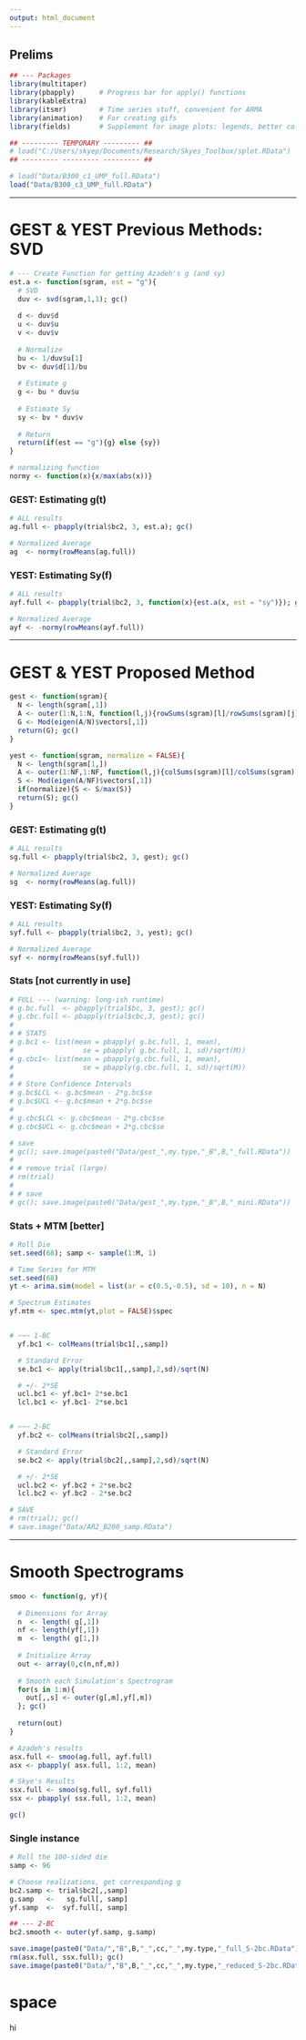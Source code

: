 ```yaml
---
output: html_document
---
```



## Prelims

```r
## --- Packages 
library(multitaper)   
library(pbapply)      # Progress bar for apply() functions
library(kableExtra)   
library(itsmr)        # Time series stuff, convenient for ARMA
library(animation)    # For creating gifs
library(fields)       # Supplement for image plots: legends, better colour

## --------- TEMPORARY --------- ##
# load("C:/Users/skyep/Documents/Research/Skyes_Toolbox/splot.RData")
## --------- --------- --------- ##
```

```r
# load("Data/B300_c1_UMP_full.RData")
load("Data/B300_c3_UMP_full.RData")
```

---

# GEST \& YEST Previous Methods: SVD

```r
# --- Create Function for getting Azadeh's g (and sy)
est.a <- function(sgram, est = "g"){
  # SVD
  duv <- svd(sgram,1,1); gc()
  
  d <- duv$d
  u <- duv$u
  v <- duv$v
  
  # Normalize
  bu <- 1/duv$u[1]
  bv <- duv$d[1]/bu
  
  # Estimate g
  g <- bu * duv$u
  
  # Estimate Sy
  sy <- bv * duv$v
  
  # Return
  return(if(est == "g"){g} else {sy})
}

# normalizing function
normy <- function(x){x/max(abs(x))}
```

### GEST: Estimating g(t)

```r
# ALL results
ag.full <- pbapply(trial$bc2, 3, est.a); gc()

# Normalized Average
ag  <- normy(rowMeans(ag.full))
```

### YEST: Estimating Sy(f)

```r
# ALL results
ayf.full <- pbapply(trial$bc2, 3, function(x){est.a(x, est = "sy")}); gc()

# Normalized Average
ayf <- -normy(rowMeans(ayf.full))
```

---

# GEST \& YEST Proposed Method

```r
gest <- function(sgram){
  N <- length(sgram[,1])
  A <- outer(1:N,1:N, function(l,j){rowSums(sgram)[l]/rowSums(sgram)[j]})
  G <- Mod(eigen(A/N)$vectors[,1])
  return(G); gc()
}

yest <- function(sgram, normalize = FALSE){
  N <- length(sgram[1,])
  A <- outer(1:NF,1:NF, function(l,j){colSums(sgram)[l]/colSums(sgram)[j]})
  S <- Mod(eigen(A/NF)$vectors[,1])
  if(normalize){S <- S/max(S)}
  return(S); gc()
}
```

### GEST: Estimating g(t)

```r
# ALL results
sg.full <- pbapply(trial$bc2, 3, gest); gc()

# Normalized Average
sg  <- normy(rowMeans(ag.full))
```

### YEST: Estimating Sy(f)

```r
# ALL results
syf.full <- pbapply(trial$bc2, 3, yest); gc()

# Normalized Average
syf <- normy(rowMeans(syf.full))
```

### Stats [not currently in use]

```r
# FULL --- (warning: long-ish runtime)
# g.bc.full  <- pbapply(trial$bc, 3, gest); gc()
# g.cbc.full <- pbapply(trial$cbc,3, gest); gc()
# 
# # STATS
# g.bc1 <- list(mean = pbapply( g.bc.full, 1, mean),
#                 se = pbapply( g.bc.full, 1, sd)/sqrt(M))
# g.cbc1<- list(mean = pbapply(g.cbc.full, 1, mean),
#                 se = pbapply(g.cbc.full, 1, sd)/sqrt(M))
# 
# # Store Confidence Intervals
# g.bc$LCL <- g.bc$mean - 2*g.bc$se
# g.bc$UCL <- g.bc$mean + 2*g.bc$se
# 
# g.cbc$LCL <- g.cbc$mean - 2*g.cbc$se
# g.cbc$UCL <- g.cbc$mean + 2*g.cbc$se
```

```r
# save
# gc(); save.image(paste0("Data/gest_",my.type,"_B",B,"_full.RData"))
# 
# # remove trial (large)
# rm(trial)
# 
# # save
# gc(); save.image(paste0("Data/gest_",my.type,"_B",B,"_mini.RData"))
```

### Stats + MTM [better]

```r

# Roll Die
set.seed(68); samp <- sample(1:M, 1)

# Time Series for MTM
set.seed(68)
yt <- arima.sim(model = list(ar = c(0.5,-0.5), sd = 10), n = N)

# Spectrum Estimates
yf.mtm <- spec.mtm(yt,plot = FALSE)$spec


# ~~~ 1-BC
  yf.bc1 <- colMeans(trial$bc1[,,samp])

  # Standard Error
  se.bc1 <- apply(trial$bc1[,,samp],2,sd)/sqrt(N)

  # +/- 2*SE
  ucl.bc1 <- yf.bc1+ 2*se.bc1
  lcl.bc1 <- yf.bc1- 2*se.bc1


# ~~~ 2-BC
  yf.bc2 <- colMeans(trial$bc2[,,samp])

  # Standard Error
  se.bc2 <- apply(trial$bc2[,,samp],2,sd)/sqrt(N)

  # +/- 2*SE
  ucl.bc2 <- yf.bc2 + 2*se.bc2
  lcl.bc2 <- yf.bc2 - 2*se.bc2

# SAVE
# rm(trial); gc()
# save.image("Data/AR2_B200_samp.RData")
```

---

# Smooth Spectrograms

```r
smoo <- function(g, yf){
  
  # Dimensions for Array
  n  <- length( g[,1])
  nf <- length(yf[,1])
  m  <- length( g[1,])
  
  # Initialize Array
  out <- array(0,c(n,nf,m))
  
  # Smooth each Simulation's Spectrogram
  for(s in 1:m){
    out[,,s] <- outer(g[,m],yf[,m])
  }; gc()
  
  return(out)
}
```

```r
# Azadeh's results
asx.full <- smoo(ag.full, ayf.full)
asx <- pbapply( asx.full, 1:2, mean)

# Skye's Results
ssx.full <- smoo(sg.full, syf.full)
ssx <- pbapply( ssx.full, 1:2, mean)

gc()
```

### Single instance

```r
# Roll the 100-sided die
samp <- 96

# Choose realizations, get corresponding g
bc2.samp <- trial$bc2[,,samp]
g.samp   <-   sg.full[, samp]
yf.samp  <-  syf.full[, samp]

## --- 2-BC
bc2.smooth <- outer(yf.samp, g.samp)
```

```r
save.image(paste0("Data/","B",B,"_",cc,"_",my.type,"_full_S-2bc.RData"))
rm(asx.full, ssx.full); gc()
save.image(paste0("Data/","B",B,"_",cc,"_",my.type,"_reduced_S-2bc.RData"))
```
































































# space















































hi

